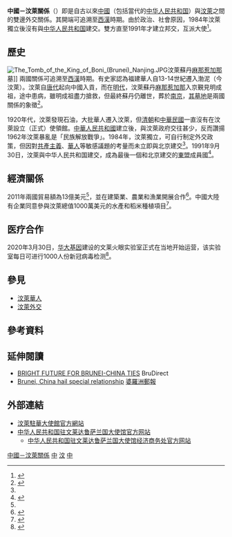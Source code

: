 {{noteTA
|1=zh-hans:文莱; zh-hant:汶萊;
}}

{{not|中華民國與汶萊關係}}

{{Infobox Bilateral relations|中國－汶萊|Brunei|PRC|map=Brunei China Locator.svg|mission1=[[汶萊駐華大使館|汶萊駐華大使館]]|mission2=[[中國駐汶萊大使館|中國駐汶萊大使館]]|envoytitle1=[[汶萊駐華大使列表|大使]]|envoy1=[[丕显·拉赫玛尼|丕显·拉赫玛尼]]<ref>{{cite web |title = 驻华大使到任顺序及递交国书日期 |url = https://www.mfa.gov.cn/web/lbfw_673061/fgzl_673083/202201/t20220114_10495616.shtml |publisher = 中华人民共和国外交部 |access-date = 2022-05-21 |archive-date = 2022-02-15 |archive-url = https://web.archive.org/web/20220215180551/https://www.mfa.gov.cn/web/lbfw_673061/fgzl_673083/202201/t20220114_10495616.shtml }}</ref>|envoytitle2=[[中國駐汶萊大使列表|大使]]|envoy2=[[于红|-{于}-红]]}}

'''中國－汶萊關係'''（{{lang-ms|Hubungan Brunei–China}}）即是自古以來[[中國|中國]]（包括當代的[[中华人民共和国|中华人民共和国]]）與[[汶萊|汶萊]]之間的雙邊外交關係。其開端可追溯至[[西漢|西漢]]時期。由於政治、社會原因，1984年汶萊獨立後沒有與[[中华人民共和国|中华人民共和国]]建交。雙方直至1991年才建立邦交，互派大使<ref>{{cite web|url=http://www.fmprc.gov.cn/mfa_chn/ziliao_611306/2193_611376/|title=中华人民共和国与各国建立外交关系日期简表|date=2011年7月31日|publisher=中华人民共和国外交部|accessdate=2013年6月22日|archive-date=2013年7月10日|archive-url=https://web.archive.org/web/20130710154753/http://www.fmprc.gov.cn/mfa_chn/ziliao_611306/2193_611376/|dead-url=no}}</ref>。

== 歷史 ==
[[File:The_Tomb_of_the_King_of_Boni_(Brunei)_Nanjing.JPG|thumb]]汶萊蘇丹[[麻那惹加那|麻那惹加那]]墓]]
兩國關係可追溯至[[西漢|西漢]]時期。有史家認為福建華人自13-14世紀遷入渤泥（今汶萊）。汶萊自[[唐代|唐代]]起向中國入貢，而在[[明代|明代]]，汶萊蘇丹[[麻那惹加那|麻那惹加那]]入京覲見明成祖，途中患病，雖明成祖盡力搶救，但最終蘇丹仍離世，葬於[[南京|南京]]，[[浡泥国王墓|其墓地]]是兩國關係的象徵<ref name="at">{{cite web|url=http://www.atimes.com/atimes/China_Business/NK09Cb01.html|title=China, Brunei: ties that bind|publisher=[[Asia_Times_Online|Asia Times Online]]|date=9 November 2012|accessdate=17 February 2014|author=Prashanth Parameswaran|archive-date=2015-09-23|archive-url=https://web.archive.org/web/20150923201459/http://www.atimes.com/atimes/China_Business/NK09Cb01.html|dead-url=no}}</ref>。

1920年代，汶萊發現石油，大批華人遷入汶萊，但[[清朝|清朝]]和[[中華民國|中華民國]]一直沒有在汶萊設立（正式）使領館。[[中華人民共和國|中華人民共和國]]建立後，與汶萊政府交往甚少，反而讚揚1962年汶萊暴亂是「民族解放戰爭」。1984年，汶萊獨立，可自行制定外交政策，但因對[[共產主義|共產主義]]、[[汶萊華人|華人]]等敏感議題的考量而未立即與北京建交<ref name="at"/>。1991年9月30日，汶萊與中华人民共和国建交，成為最後一個和北京建交的[[東盟|東盟]]成員國<ref name="bc">{{cite web|url=http://www.mofat.gov.bn/index.php/bilateral-relations/item/64|title=Brunei-China Relations|publisher=[[Ministry_of_Foreign_Affairs_and_Trade_(Brunei)|Ministry of Foreign Affairs and Trade (Brunei)]]|accessdate=17 February 2014|deadurl=yes|archiveurl=https://web.archive.org/web/20140222052634/http://www.mofat.gov.bn/index.php/bilateral-relations/item/64|archivedate=2014年2月22日}}</ref>。

== 經濟關係 ==
2011年兩國貿易額為13億美元<ref name="at"/>，並在建築業、農業和漁業開展合作<ref>{{cite web|url=http://news.xinhuanet.com/english/china/2013-10/11/c_132789944.htm|title=China, Brunei agree to further boost strategic cooperation|publisher=Xinhua.net|work=[[Xinhua_News_Agency|Xinhua News Agency]]|date=11 October 2013|accessdate=17 February 2014|author=Zhu Ningzhu|archive-date=2014-11-18|archive-url=https://web.archive.org/web/20141118211238/http://news.xinhuanet.com/english/china/2013-10/11/c_132789944.htm|dead-url=no}}</ref>。中國大陸有企業同意參與汶萊總值1000萬美元的水產和稻米種植項目<ref>{{cite web|url=http://bn.china-embassy.org/eng/zwgx/t626462.htm|title=China Firms in B$10m Brunei Rice-Growing and Aquaculture Projects|publisher=Embassy of China in Brunei|work=[[The_Brunei_Times|The Brunei Times]]|date=12 November 2009|accessdate=17 February 2014|archive-date=2014-02-22|archive-url=https://web.archive.org/web/20140222164705/http://bn.china-embassy.org/eng/zwgx/t626462.htm|dead-url=no}}</ref>。

==医疗合作 ==
2020年3月30日，[[华大基因|华大基因]]建设的文莱火眼实验室正式在当地开始运营，该实验室每日可进行1000人份新冠病毒检测<ref name=fkgqq>{{Cite web|title=华大“火眼”实验室分别落地阿联酋和文莱-中新网|url=https://www.chinanews.com/cj/2020/04-02/9145900.shtml|accessdate=2021-02-28|work=[[中国新闻网|中国新闻网]]|archive-date=2020-04-05|archive-url=https://web.archive.org/web/20200405202257/http://www.chinanews.com/cj/2020/04-02/9145900.shtml}}</ref>。

== 參見 ==
{{Portal box|国际关系|中国|中华人民共和国|汶萊|東南亞|image4=Flag of Brunei.svg}}
* [[汶萊華人|汶萊華人]]
* [[汶萊外交|汶萊外交]]

== 參考資料 ==
<references/>

== 延伸閱讀 ==
* [https://web.archive.org/web/20150416140303/http://www.brudirect.com/national/national/national-local/7640-bright-future-for-brunei-china-ties BRIGHT FUTURE FOR BRUNEI-CHINA TIES] BruDirect
* [http://www.theborneopost.com/2013/04/06/brunei-china-hail-special-relationship/ Brunei, China hail special relationship]{{Wayback|url=http://www.theborneopost.com/2013/04/06/brunei-china-hail-special-relationship/ |date=20140222051429 }} [[婆羅洲郵報|婆羅洲郵報]]

== 外部連結 ==
* [https://web.archive.org/web/20170420083113/http://www.mofat.gov.bn/Pages/directoryofmissionabroad_china.aspx 汶萊駐華大使館官方網站]{{en icon}}
* [http://bn.china-embassy.gov.cn/chn/ 中华人民共和国驻文莱达鲁萨兰国大使馆官方网站] {{Wayback|url=http://bn.china-embassy.gov.cn/chn/ |date=20220428204117 }}{{zh-cn icon}}{{en icon}}
** [http://bn.mofcom.gov.cn/ 中华人民共和国驻文莱达鲁萨兰国大使馆经济商务处官方网站] {{Wayback|url=http://bn.mofcom.gov.cn/ |date=20150424063635 }}{{zh-cn icon}}

{{中華人民共和國外交}}
{{汶萊外交}}
{{DEFAULTSORT:中國－汶萊關係}}
[[Category:中國－汶萊關係|]]
[[Category:汶萊雙邊關係|中]]
[[Category:中國與亞洲國家關係|汶]]
[[Category:東亞文化圈|中]]